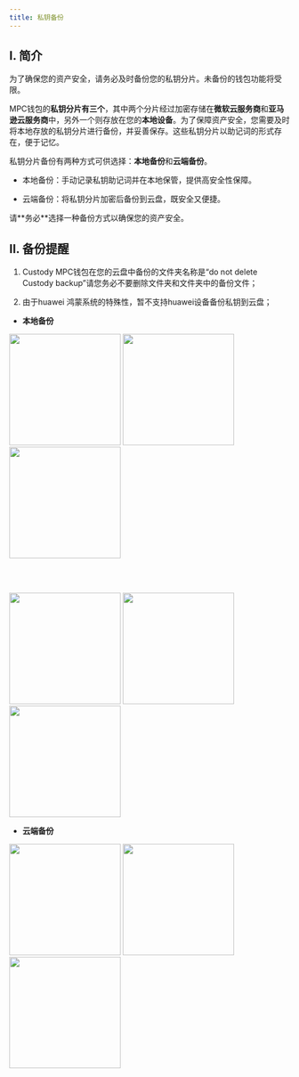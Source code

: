 ```yaml
---
title: 私钥备份
---
```


## I. 简介

为了确保您的资产安全，请务必及时备份您的私钥分片。未备份的钱包功能将受限。

MPC钱包的**私钥分片有三个**，其中两个分片经过加密存储在**微软云服务商**和**亚马逊云服务商**中，另外一个则存放在您的**本地设备**。为了保障资产安全，您需要及时将本地存放的私钥分片进行备份，并妥善保存。这些私钥分片以助记词的形式存在，便于记忆。

私钥分片备份有两种方式可供选择：**本地备份**和**云端备份**。

- 本地备份：手动记录私钥助记词并在本地保管，提供高安全性保障。

- 云端备份：将私钥分片加密后备份到云盘，既安全又便捷。

<Warning>
请**务必**选择一种备份方式以确保您的资产安全。
</Warning>


## II. 备份提醒

1. Custody MPC钱包在您的云盘中备份的文件夹名称是“do not delete Custody backup”请您务必不要删除文件夹和文件夹中的备份文件；

2. 由于huawei 鸿蒙系统的特殊性，暂不支持huawei设备备份私钥到云盘；


- **本地备份**

<div className="w-full flex items-center justify-center">
    <CardGroup cols={3}>
        <img src="/images/quickstart/mpc-back1_cn.png" width="200"/>
        <img src="/images/quickstart/mpc-back2_cn.png" width="200"/>
        <img src="/images/quickstart/mpc-back3_cn.png" width="200"/>
    </CardGroup>
</div>

<br/><br/>

<div className="w-full flex items-center justify-center">
    <CardGroup cols={3}>
        <img src="/images/quickstart/mpc-back4_cn.png" width="200"/>
        <img src="/images/quickstart/mpc-back5_cn.png" width="200"/>
        <img src="/images/quickstart/mpc-back6_cn.png" width="200"/>
    </CardGroup>
</div>


- **云端备份**

<div className="w-full flex items-center justify-center">
    <CardGroup cols={3}>
        <img src="/images/quickstart/mpc-backcloud1_cn.png" width="200"/>
        <img src="/images/quickstart/mpc-backcloud2_cn.png" width="200"/>
        <img src="/images/quickstart/mpc-backcloud3_cn.png" width="200"/>
    </CardGroup>
</div>

